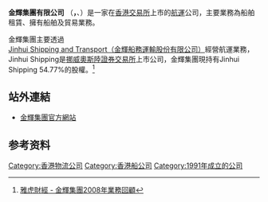 {{Link style|time=2015-12-12T06:12:01+00:00}}
'''金輝集團有限公司''' （'''{{lang-en|Jinhui Shipping Company Limited}}，'''{{sehk|0137}}、{{otcbb|JNSTY}}）是一家在[[香港交易所|香港交易所]]上市的[[航運|航運]]公司，主要業務為船舶租賃、擁有船舶及貿易業務。

金輝集團主要透過[[:en:Jinhui_Shipping_and_Transport|Jinhui Shipping and Transport（金輝船務運輸股份有限公司）]]經營航運業務，Jinhui Shipping是[[挪威|挪威]][[奧斯陸證券交易所|奧斯陸證券交易所]]上市公司，金輝集團現持有Jinhui Shipping 54.77%的股權。<ref>[http://hk.biz.yahoo.com/p/hk/review/?s=0137.HK 雅虎財經 - 金輝集團2008年業務回顧]{{dead link|date=2018年4月 |bot=InternetArchiveBot |fix-attempted=yes }}</ref>

==站外連結==
*[http://www.jinhuiship.com/ 金輝集團官方網站] {{Wayback|url=http://www.jinhuiship.com/ |date=20090205062720 }}


==参考资料==
<references/>

[[Category:香港物流公司|Category:香港物流公司]]
[[Category:香港船公司|Category:香港船公司]]
[[Category:1991年成立的公司|Category:1991年成立的公司]]